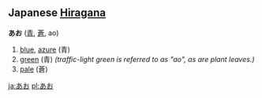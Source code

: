 == Japanese [[Hiragana]] ==                             

'''あお''' ([[青]], [[蒼]], ao)

# [[blue]], [[azure]] (青)
# [[green]] (青) ''(traffic-light green is referred to as "ao", as are plant leaves.)''
# [[pale]] (蒼)

[[ja:あお]]
[[pl:あお]]